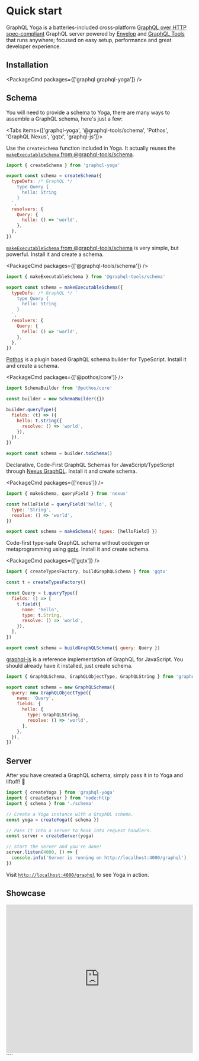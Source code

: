 
# Quick start

GraphQL Yoga is a batteries-included cross-platform [GraphQL over HTTP spec-compliant](https://github.com/enisdenjo/graphql-http/tree/master/implementations/graphql-yoga) GraphQL server powered by [Envelop](https://envelop.dev) and [GraphQL Tools](https://graphql-tools.com) that runs anywhere; focused on easy setup, performance and great developer experience.

## Installation

<PackageCmd packages={['graphql graphql-yoga']} />

## Schema

You will need to provide a schema to Yoga, there are many ways to assemble a GraphQL schema, here's just a few:

<Tabs items={['graphql-yoga', '@graphql-tools/schema', 'Pothos', 'GraphQL Nexus', 'gqtx', 'graphql-js']}>
  <Tab>

Use the `createSchema` function included in Yoga. It actually reuses the [`makeExecutableSchema` from @graphql-tools/schema](https://www.graphql-tools.com/docs/generate-schema).

```js filename="schema.js"
import { createSchema } from 'graphql-yoga'

export const schema = createSchema({
  typeDefs: /* GraphQL */ `
    type Query {
      hello: String
    }
  `,
  resolvers: {
    Query: {
      hello: () => 'world',
    },
  },
})
```

  </Tab>

  <Tab>

[`makeExecutableSchema` from @graphql-tools/schema](https://www.graphql-tools.com/docs/generate-schema) is very simple, but powerful. Install it and create a schema.

<PackageCmd packages={['@graphql-tools/schema']} />

```js filename="schema.js"
import { makeExecutableSchema } from '@graphql-tools/schema'

export const schema = makeExecutableSchema({
  typeDefs: /* GraphQL */ `
    type Query {
      hello: String
    }
  `,
  resolvers: {
    Query: {
      hello: () => 'world',
    },
  },
})
```

  </Tab>

  <Tab>

[Pothos](https://pothos-graphql.dev) is a plugin based GraphQL schema builder for TypeScript. Install it and create a schema.

<PackageCmd packages={['@pothos/core']} />

```js filename="schema.js"
import SchemaBuilder from '@pothos/core'

const builder = new SchemaBuilder({})

builder.queryType({
  fields: (t) => ({
    hello: t.string({
      resolve: () => 'world',
    }),
  }),
})

export const schema = builder.toSchema()
```

  </Tab>

  <Tab>

Declarative, Code-First GraphQL Schemas for JavaScript/TypeScript through [Nexus GraphQL](https://nexusjs.org/). Install it and create schema.

<PackageCmd packages={['nexus']} />

```js filename="schema.js"
import { makeSchema, queryField } from 'nexus'

const helloField = queryField('hello', {
  type: 'String',
  resolve: () => 'world',
})

export const schema = makeSchema({ types: [helloField] })
```

  </Tab>
  <Tab>

Code-first type-safe GraphQL schema without codegen or metaprogramming using [gqtx](https://github.com/sikanhe/gqtx). Install it and create schema.

<PackageCmd packages={['gqtx']} />

```js filename="schema.js"
import { createTypesFactory, buildGraphQLSchema } from 'gqtx'

const t = createTypesFactory()

const Query = t.queryType({
  fields: () => [
    t.field({
      name: 'hello',
      type: t.String,
      resolve: () => 'world',
    }),
  ],
})

export const schema = buildGraphQLSchema({ query: Query })
```

  </Tab>

  <Tab>

[graphql-js](https://github.com/graphql/graphql-js) is a reference implementation of GraphQL for JavaScript. You should already have it installed, just create schema.

```js filename="schema.js"
import { GraphQLSchema, GraphQLObjectType, GraphQLString } from 'graphql'

export const schema = new GraphQLSchema({
  query: new GraphQLObjectType({
    name: 'Query',
    fields: {
      hello: {
        type: GraphQLString,
        resolve: () => 'world',
      },
    },
  }),
})
```

  </Tab>
</Tabs>

## Server

After you have created a GraphQL schema, simply pass it in to Yoga and liftoff! 🚀

```js
import { createYoga } from 'graphql-yoga'
import { createServer } from 'node:http'
import { schema } from './schema'

// Create a Yoga instance with a GraphQL schema.
const yoga = createYoga({ schema })

// Pass it into a server to hook into request handlers.
const server = createServer(yoga)

// Start the server and you're done!
server.listen(4000, () => {
  console.info('Server is running on http://localhost:4000/graphql')
})
```

Visit [`http://localhost:4000/graphql`](http://localhost:4000/graphql) to see Yoga in action.

## Showcase

<iframe
  width="100%"
  height="400"
  src="https://www.youtube.com/embed/_-B6QIFSSwo"
  title="GraphQL Yoga 2"
  frameBorder="0"
  allow="accelerometer; autoplay; clipboard-write; encrypted-media; gyroscope; picture-in-picture"
  allowFullScreen
></iframe>
````
